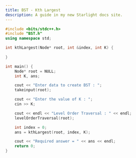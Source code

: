 ```yaml
---
title: BST - Kth Largest
description: A guide in my new Starlight docs site.
---
```


```c++
#include <bits/stdc++.h>
#include "BST.h"
using namespace std;

int kthLargest(Node* root, int &index, int K) {
    
}

int main() {
    Node* root = NULL;
    int K, ans;

    cout << "Enter data to create BST : ";
    takeinput(root);

    cout << "Enter the value of K : ";
    cin >> K;

    cout << endl << "Level Order Traversal : " << endl;
    levelOrderTraversal(root);

    int index = 0;
    ans = kthLargest(root, index, K);

    cout << "Required answer = " << ans << endl;
    return 0;
}
```